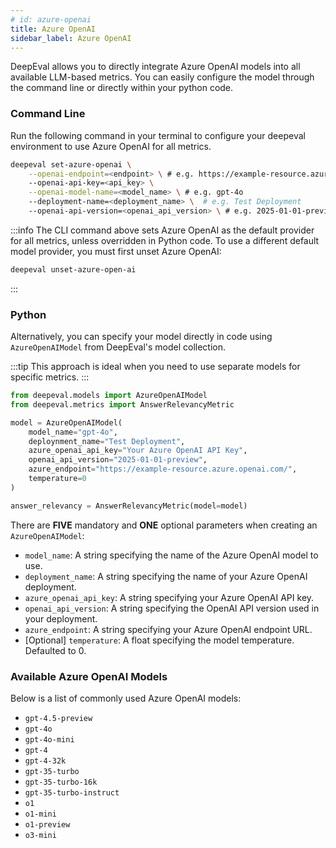 ```yaml
---
# id: azure-openai
title: Azure OpenAI
sidebar_label: Azure OpenAI
---
```


DeepEval allows you to directly integrate Azure OpenAI models into all available LLM-based metrics. You can easily configure the model through the command line or directly within your python code.

### Command Line

Run the following command in your terminal to configure your deepeval environment to use Azure OpenAI for all metrics.

```bash
deepeval set-azure-openai \
    --openai-endpoint=<endpoint> \ # e.g. https://example-resource.azure.openai.com/
    --openai-api-key=<api_key> \
    --openai-model-name=<model_name> \ # e.g. gpt-4o
    --deployment-name=<deployment_name> \  # e.g. Test Deployment
    --openai-api-version=<openai_api_version> \ # e.g. 2025-01-01-preview
```

:::info
The CLI command above sets Azure OpenAI as the default provider for all metrics, unless overridden in Python code. To use a different default model provider, you must first unset Azure OpenAI:

```bash
deepeval unset-azure-open-ai
```

:::

### Python

Alternatively, you can specify your model directly in code using `AzureOpenAIModel` from DeepEval's model collection.

:::tip
This approach is ideal when you need to use separate models for specific metrics.
:::

```python
from deepeval.models import AzureOpenAIModel
from deepeval.metrics import AnswerRelevancyMetric

model = AzureOpenAIModel(
    model_name="gpt-4o",
    deploynment_name="Test Deployment",
    azure_openai_api_key="Your Azure OpenAI API Key",
    openai_api_version="2025-01-01-preview",
    azure_endpoint="https://example-resource.azure.openai.com/",
    temperature=0
)

answer_relevancy = AnswerRelevancyMetric(model=model)
```

There are **FIVE** mandatory and **ONE** optional parameters when creating an `AzureOpenAIModel`:

- `model_name`: A string specifying the name of the Azure OpenAI model to use.
- `deployment_name`: A string specifying the name of your Azure OpenAI deployment.
- `azure_openai_api_key`: A string specifying your Azure OpenAI API key.
- `openai_api_version`: A string specifying the OpenAI API version used in your deployment.
- `azure_endpoint`: A string specifying your Azure OpenAI endpoint URL.
- [Optional] `temperature`: A float specifying the model temperature. Defaulted to 0.

### Available Azure OpenAI Models

Below is a list of commonly used Azure OpenAI models:

- `gpt-4.5-preview`
- `gpt-4o`
- `gpt-4o-mini`
- `gpt-4`
- `gpt-4-32k`
- `gpt-35-turbo`
- `gpt-35-turbo-16k`
- `gpt-35-turbo-instruct`
- `o1`
- `o1-mini`
- `o1-preview`
- `o3-mini`
